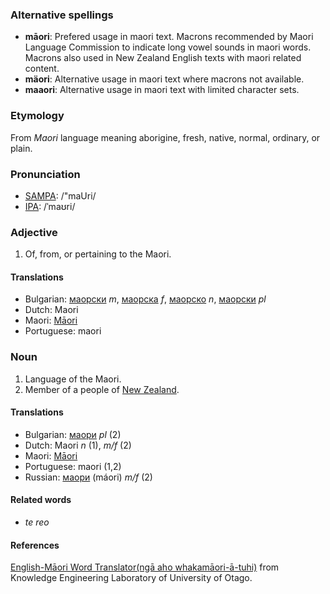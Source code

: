 ===Alternative spellings===
*'''māori''': Prefered usage in maori text. Macrons recommended by Maori Language Commission to indicate long vowel sounds in maori words. Macrons also used in New Zealand English texts with maori related content.
*'''mäori''': Alternative usage in maori text where macrons not available.
*'''maaori''': Alternative usage in maori text with limited character sets.
===Etymology===
From ''Maori'' language meaning aborigine,  fresh,  native,  normal,  ordinary, or  plain.  
===Pronunciation===
*[[w:SAMPA|SAMPA]]: /"maUri/
*[[w:IPA|IPA]]: /ˈmaʊri/

===Adjective===

# Of, from, or pertaining to the Maori. 

====Translations====
*Bulgarian: [[маорски]] ''m'', [[маорска]] ''f'', [[маорско]] ''n'', [[маорски]] ''pl''
*Dutch: Maori
*Maori: [[Māori]]
*Portuguese: maori

===Noun===

# Language of the Maori.
# Member of a people of [[New Zealand]].

====Translations====
*Bulgarian: [[маори]] ''pl'' (2)
*Dutch: Maori ''n'' (1), ''m/f'' (2)
*Maori: [[Māori]]
*Portuguese: maori (1,2)
*Russian: [[маори]] (máori) ''m/f'' (2)
====Related words====
*''te reo''
====References====

[http://kel.otago.ac.nz/translator/ English-Māori Word Translator(ngā aho whakamāori-ā-tuhi)] from Knowledge Engineering Laboratory of University of Otago.